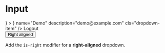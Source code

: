 

<Meta title="Molecules/Dropdown" component={Dropdown} />


# Input

<Canvas>
    <Story name='Admin panel hovedr dropdown'>
        <div style={{marginTop: "200px", marginLeft: "200px"}}>
            <Dropdown
                type="is-hoverable is-up is-artl"
                trigger={
                    <Avatar />
                }
            >
                <ProfileLink
                    theme="royal-blue"
                    photo={ <Avatar size="sm" /> }
                    name="Demo"
                    description="demo@example.com"
                    cls="dropdown-item"
                />
                <Link theme="royal-blue" cls="dropdown-item">
                    <span><IoIosLogOut /></span>
                    Logout
                </Link>
            </Dropdown>
        </div>
    </Story>
</Canvas>

<Canvas>
    <Story name="Example">
        <div class="dropdown is-active">
            <div class="dropdown-trigger">
                <button class="button" aria-haspopup="true" aria-controls="dropdown-menu6">
                <span>Right aligned</span>
                <span class="icon is-small">
                    <i class="fas fa-angle-down" aria-hidden="true"></i>
                </span>
                </button>
            </div>
            <div class="dropdown-menu" id="dropdown-menu6" role="menu">
                <div class="dropdown-content">
                <div class="dropdown-item">
                    <p>Add the <code>is-right</code> modifier for a <strong>right-aligned</strong> dropdown.</p>
                </div>
                </div>
            </div>
            </div>
    </Story>
</Canvas>